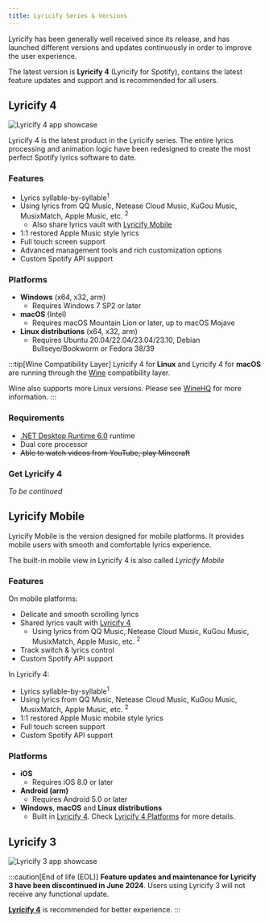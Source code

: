```yaml
---
title: Lyricify Series & Versions
---
```


Lyricify has been generally well received since its release, and has launched different versions and
updates continuously in order to improve the user experience.

The latest version is **Lyricify 4** (Lyricify for Spotify), contains the latest feature updates and
support and is recommended for all users.

## Lyricify 4

![Lyricify 4 app showcase](@assets/get-started/versions/lyricify-4-en.png)

Lyricify 4 is the latest product in the Lyricify series. The entire lyrics processing and
animation logic have been redesigned to create the most perfect Spotify lyrics software to date.

### Features

- Lyrics syllable-by-syllable<sup>1</sup>
- Using lyrics from QQ Music, Netease Cloud Music, KuGou Music, MusixMatch, Apple Music, etc. <sup>2</sup>
  - Also share lyrics vault with [Lyricify Mobile](#lyricify-mobile)
- 1:1 restored Apple Music style lyrics
- Full touch screen support
- Advanced management tools and rich customization options
- Custom Spotify API support

### Platforms

- **Windows** (x64, x32, arm)
  - Requires Windows 7 SP2 or later
- **macOS** (Intel)
  - Requires macOS Mountain Lion or later, up to macOS Mojave
- **Linux distributions** (x64, x32, arm)
  - Requires Ubuntu 20.04/22.04/23.04/23.10, Debian Bullseye/Bookworm or Fedora 38/39

:::tip[Wine Compatibility Layer]
Lyricify 4 for **Linux** and Lyricify 4 for **macOS** are running through
the [Wine](https://www.winehq.org/) compatibility layer.

Wine also supports more Linux versions. Please see [WineHQ](https://www.winehq.org/) for more information.
:::

### Requirements

- [.NET Desktop Runtime 6.0](https://dotnet.microsoft.com/zh-cn/download/dotnet/6.0) runtime
- Dual core processor
- ~~Able to watch videos from YouTube, play Minecraft~~

### Get Lyricify 4

_To be continued_

## Lyricify Mobile

Lyricify Mobile is the version designed for mobile platforms. It provides mobile users with
smooth and comfortable lyrics experience.

The built-in mobile view in Lyricify 4 is also called _Lyricify Mobile_

### Features

On mobile platforms:

- Delicate and smooth scrolling lyrics
- Shared lyrics vault with [Lyricify 4](#lyricify-4)
  - Using lyrics from QQ Music, Netease Cloud Music, KuGou Music, MusixMatch, Apple Music, etc. <sup>2</sup>
- Track switch & lyrics control
- Custom Spotify API support

In Lyricify 4:

- Lyrics syllable-by-syllable<sup>1</sup>
- Using lyrics from QQ Music, Netease Cloud Music, KuGou Music, MusixMatch, Apple Music, etc. <sup>2</sup>
- 1:1 restored Apple Music mobile style lyrics
- Full touch screen support
- Custom Spotify API support

### Platforms

- **iOS**
  - Requires iOS 8.0 or later
- **Android (arm)**
  - Requires Android 5.0 or later
- **Windows**, **macOS** and **Linux distributions**
  - Built in [Lyricify 4](#lyricify-4). Check [Lyricify 4 Platforms](#platforms) for more details.

## Lyricify 3

![Lyricify 3 app showcase](@assets/get-started/versions/lyricify-3-en.png)

:::caution[End of life (EOL)]
**Feature updates and maintenance for Lyricify 3 have been discontinued in June 2024**.
Users using Lyricify 3 will not receive any functional update.

[**Lyricify 4**](#lyricify-4) is recommended for better experience.
:::
